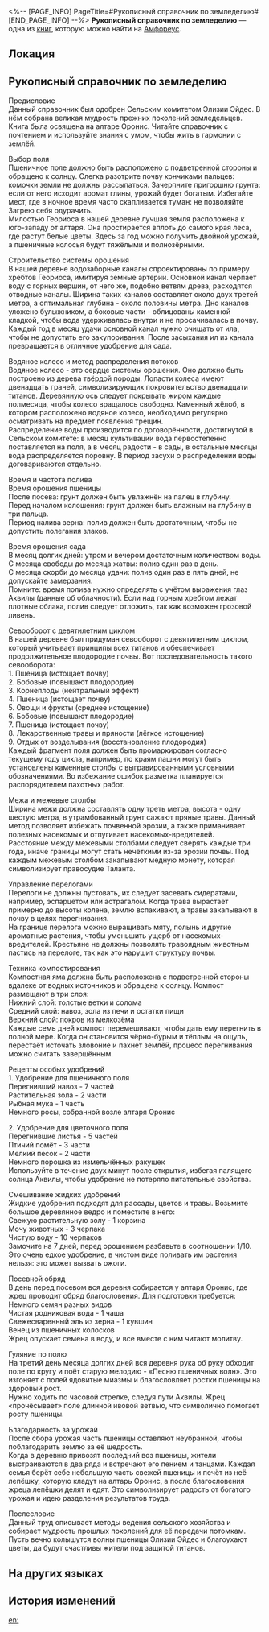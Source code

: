 <%-- [PAGE_INFO]
PageTitle=#Рукописный справочник по земледелию#
[END_PAGE_INFO] --%>
{{Дополнить}}
{{Книга Инфобокс
|id           = 573
|partIds      = 191906
|Название     = 
|Изображение  = Предмет Книга Амфореус 1.png
|Мир          = Амфореус
|Томов        = 1
|Автор        = <!--нужно добавить-->
|Описание     = Рукописный справочник по земледелию, освящённый жрецом. Водостойкий и огнеупорный.
|Том1         = {{tx}}
|Источник1    = {{tx|Отсутствует источник}}
|Персонажи    = 
|Фракции      = 
}}
'''Рукописный справочник по земледелию''' — одна из [[Книги|книг]], которую можно найти на [[Амфореус]].

==Локация==
{{Отметка карты|<!--название карты-->|<!--id отметки-->}}

==Рукописный справочник по земледелию==
Предисловие<br />
Данный справочник был одобрен Сельским комитетом Элизии Эйдес. В нём собрана великая мудрость прежних поколений земледельцев. Книга была освящена на алтаре Оронис. Читайте справочник с почтением и используйте знания с умом, чтобы жить в гармонии с землёй.

Выбор поля<br />
Пшеничное поле должно быть расположено с подветренной стороны и обращено к солнцу. Слегка разотрите почву кончиками пальцев: комочки земли не должны рассыпаться. Зачерпните пригоршню грунта: если от него исходит аромат глины, урожай будет богатым. Избегайте мест, где в ночное время часто скапливается туман: не позволяйте Загрею себя одурачить.<br />
Милостью Геориоса в нашей деревне лучшая земля расположена к юго-западу от алтаря. Она простирается вплоть до самого края леса, где растут белые цветы. Здесь за год можно получить двойной урожай, а пшеничные колосья будут тяжёлыми и полнозёрными.

Строительство системы орошения<br />
В нашей деревне водозаборные каналы спроектированы по примеру хребтов Геориоса, имитируя земные артерии. Основной канал черпает воду с горных вершин, от него же, подобно ветвям древа, расходятся отводные каналы. Ширина таких каналов составляет около двух третей метра, а оптимальная глубина - около половины метра. Дно каналов уложено булыжником, а боковые части - облицованы каменной кладкой, чтобы вода удерживалась внутри и не просачивалась в почву.<br />
Каждый год в месяц удачи основной канал нужно очищать от ила, чтобы не допустить его закупоривания. После засыхания ил из канала превращается в отличное удобрение для сада.

Водяное колесо и метод распределения потоков<br />
Водяное колесо - это сердце системы орошения. Оно должно быть построено из дерева твёрдой породы. Лопасти колеса имеют двенадцать граней, символизирующих покровительство двенадцати титанов. Деревянную ось следует покрывать жиром каждые полмесяца, чтобы колесо вращалось свободно. Каменный жёлоб, в котором расположено водяное колесо, необходимо регулярно осматривать на предмет появления трещин.<br />
Распределение воды производится по договорённости, достигнутой в Сельском комитете: в месяц культивации вода первостепенно поставляется на поля, а в месяц радости - в сады, в остальные месяцы вода распределяется поровну. В период засухи о распределении воды договариваются отдельно.

Время и частота полива<br />
Время орошения пшеницы<br />
После посева: грунт должен быть увлажнён на палец в глубину.<br />
Перед началом колошения: грунт должен быть влажным на глубину в три пальца.<br />
Период налива зерна: полив должен быть достаточным, чтобы не допустить полегания злаков.

Время орошения сада<br />
В месяц долгих дней: утром и вечером достаточным количеством воды.<br />
С месяца свободы до месяца жатвы: полив один раз в день.<br />
С месяца скорби до месяца удачи: полив один раз в пять дней, не допускайте замерзания.<br />
Помните: время полива нужно определять с учётом выражения глаз Аквилы (данные об облачности). Если над горным хребтом лежат плотные облака, полив следует отложить, так как возможен грозовой ливень.

Севооборот с девятилетним циклом<br />
В нашей деревне был придуман севооборот с девятилетним циклом, который учитывает принципы всех титанов и обеспечивает продолжительное плодородие почвы. Вот последовательность такого севооборота:<br />
1. Пшеница (истощает почву)<br />
2. Бобовые (повышают плодородие)<br />
3. Корнеплоды (нейтральный эффект)<br />
4. Пшеница (истощает почву)<br />
5. Овощи и фрукты (среднее истощение)<br />
6. Бобовые (повышают плодородие)<br />
7. Пшеница (истощает почву)<br />
8. Лекарственные травы и пряности (лёгкое истощение)<br />
9. Отдых от возделывания (восстановление плодородия)<br />
Каждый фрагмент поля должен быть промаркирован согласно текущему году цикла, например, по краям пашни могут быть установлены каменные столбы с выгравированными условными обозначениями. Во избежание ошибок разметка планируется распорядителем пахотных работ.

Межа и межевые столбы<br />
Ширина межи должна составлять одну треть метра, высота - одну шестую метра, в утрамбованный грунт сажают пряные травы. Данный метод позволяет избежать почвенной эрозии, а также приманивает полезных насекомых и отпугивает насекомых-вредителей.<br />
Расстояние между межевыми столбами следует сверять каждые три года, иначе границы могут стать нечёткими из-за эрозии почвы. Под каждым межевым столбом закапывают медную монету, которая символизирует правосудие Таланта.

Управление перелогами<br />
Перелоги не должны пустовать, их следует засевать сидератами, например, эспарцетом или астрагалом. Когда трава вырастает примерно до высоты колена, землю вспахивают, а травы закапывают в почву в целях перегнивания.<br />
На границе перелога можно выращивать мяту, полынь и другие ароматные растения, чтобы уменьшить ущерб от насекомых-вредителей. Крестьяне не должны позволять травоядным животным пастись на перелоге, так как это нарушит структуру почвы.

Техника компостирования<br />
Компостная яма должна быть расположена с подветренной стороны вдалеке от водных источников и обращена к солнцу. Компост размещают в три слоя:<br />
Нижний слой: толстые ветки и солома<br />
Средний слой: навоз, зола из печи и остатки пищи<br />
Верхний слой: покров из мелкозёма<br />
Каждые семь дней компост перемешивают, чтобы дать ему перегнить в полной мере. Когда он становится чёрно-бурым и тёплым на ощупь, перестаёт источать зловоние и пахнет землёй, процесс перегнивания можно считать завершённым.

Рецепты особых удобрений<br />
1. Удобрение для пшеничного поля<br />
Перегнивший навоз - 7 частей<br />
Растительная зола - 2 части<br />
Рыбная мука - 1 часть<br />
Немного росы, собранной возле алтаря Оронис

2. Удобрение для цветочного поля<br />
Перегнившие листья - 5 частей<br />
Птичий помёт - 3 части<br />
Мелкий песок - 2 части<br />
Немного порошка из измельчённых ракушек<br />
Используйте в течение двух минут после открытия, избегая палящего солнца Аквилы, чтобы удобрение не потеряло питательные свойства.

Смешивание жидких удобрений<br />
Жидкие удобрения подходят для рассады, цветов и травы. Возьмите большое деревянное ведро и поместите в него:<br />
Свежую растительную золу - 1 корзина<br />
Мочу животных - 3 черпака<br />
Чистую воду - 10 черпаков<br />
Замочите на 7 дней, перед орошением разбавьте в соотношении 1/10. Это очень едкое удобрение, в чистом виде поливать им растения нельзя: это может вызвать ожоги.

Посевной обряд<br />
В день перед посевом вся деревня собирается у алтаря Оронис, где жрец проводит обряд благословения. Для подготовки требуется:<br />
Немного семян разных видов<br />
Чистая родниковая вода - 1 чаша<br />
Свежесваренный эль из зерна - 1 кувшин<br />
Венец из пшеничных колосков<br />
Жрец опускает семена в воду, и все вместе с ним читают молитву.

Гуляние по полю<br />
На третий день месяца долгих дней вся деревня рука об руку обходит поле по кругу и поёт старую мелодию - «Песню пшеничных волн». Это изгоняет с полей ядовитые миазмы и благословляет ростки пшеницы на здоровый рост.<br />
Нужно ходить по часовой стрелке, следуя пути Аквилы. Жрец «прочёсывает» поле длинной ивовой ветвью, что символично помогает росту пшеницы.

Благодарность за урожай<br />
После сбора урожая часть пшеницы оставляют неубранной, чтобы поблагодарить землю за её щедрость.<br />
Когда в деревню привозят последний воз пшеницы, жители выстраиваются в два ряда и встречают его пением и танцами. Каждая семья берёт себе небольшую часть свежей пшеницы и печёт из неё лепёшку, которую кладут на алтарь Оронис, а после благословения жреца лепёшки делят и едят. Это символизирует радость от богатого урожая и идею разделения результатов труда.

Послесловие<br />
Данный труд описывает методы ведения сельского хозяйства и собирает мудрость прошлых поколений для её передачи потомкам. Пусть вечно колышутся волны пшеницы Элизии Эйдес и благоухают цветы, да будут счастливы жители под защитой титанов.

==На других языках==
{{На других языках
|en   = Handwritten Planting Manual
|zhs  = 手写的种植手册
|zht  = 手寫的種植手冊
|ja   = 手書きの栽培マニュアル
|ko   = 수기로 작성한 재배 지침서
|es   = Manual de siembra escrito a mano
|fr   = Manuel de plantation rédigé à la main
|ru   = Рукописный справочник по земледелию
|th   = คู่มือการเพาะปลูก ที่เขียนด้วยลายมือ
|vi   = Sổ Tay Trồng Trọt Viết Tay
|de   = Handgeschriebenes Pflanzhandbuch
|id   = Panduan Menanam Tulisan Tangan
|pt   = Manual de Plantio Escrito à Mão
}}

==История изменений==
{{История изменений|3.5}}

[[en:]]